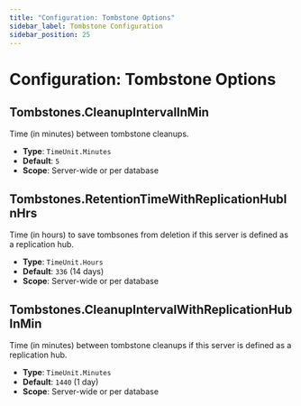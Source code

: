 ```yaml
---
title: "Configuration: Tombstone Options"
sidebar_label: Tombstone Configuration
sidebar_position: 25
---
```



# Configuration: Tombstone Options

## Tombstones.CleanupIntervalInMin

Time (in minutes) between tombstone cleanups.

- **Type**: `TimeUnit.Minutes`
- **Default**: `5`
- **Scope**: Server-wide or per database


## Tombstones.RetentionTimeWithReplicationHubInHrs

Time (in hours) to save tombsones from deletion if this server is defined 
as a replication hub.  

- **Type**: `TimeUnit.Hours`
- **Default**: `336` (14 days)
- **Scope**: Server-wide or per database


## Tombstones.CleanupIntervalWithReplicationHubInMin

Time (in minutes) between tombstone cleanups if this server is defined as 
a replication hub.  

- **Type**: `TimeUnit.Minutes`
- **Default**: `1440` (1 day)
- **Scope**: Server-wide or per database

